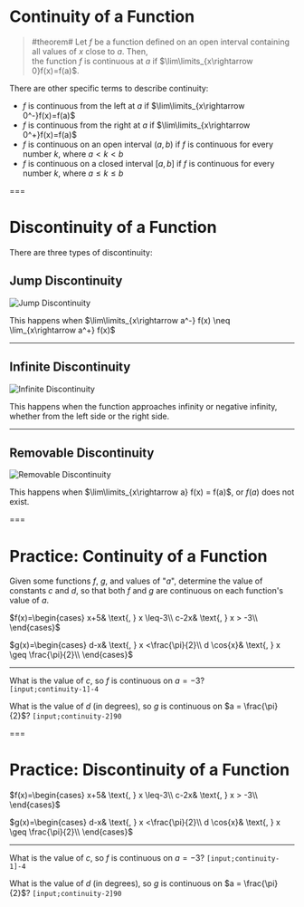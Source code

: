 # Continuity of a Function

> #theorem#
> Let $f$ be a function defined on an open interval containing all values of $x$ close to $a$. Then,  
> the function $f$ is continuous at $a$ if $\lim\limits_{x\rightarrow 0}f(x)=f(a)$.

There are other specific terms to describe continuity:

- $f$ is continuous from the left at $a$ if $\lim\limits_{x\rightarrow 0^-}f(x)=f(a)$
- $f$ is continuous from the right at $a$ if $\lim\limits_{x\rightarrow 0^+}f(x)=f(a)$
- $f$ is continuous on an open interval $(a, b)$ if $f$ is continuous for every number $k$, where $a < k < b$
- $f$ is continuous on a closed interval $[a, b]$ if $f$ is continuous for every number $k$, where $a \le k \le b$

===

# Discontinuity of a Function

There are three types of discontinuity:

## Jump Discontinuity

![Jump Discontinuity](/materials/jump_discontinuity.png "Jump Discontinuity")

This happens when $\lim\limits_{x\rightarrow a^-} f(x) \neq \lim_{x\rightarrow a^+} f(x)$

---

## Infinite Discontinuity

![Infinite Discontinuity](/materials/infinite_discontinuity.png "Infinite Discontinuity")

This happens when the function approaches infinity or negative infinity, whether from the left side or the right side.

---

## Removable Discontinuity

![Removable Discontinuity](/materials/removable_discontinuity.png "Removable Discontinuity")

This happens when $\lim\limits_{x\rightarrow a} f(x) = f(a)$, or $f(a)$ does not exist.

===

# **Practice:** Continuity of a Function

Given some functions $f$, $g$, and values of "$a$", determine the value of constants $c$ and $d$, so that both $f$ and $g$ are continuous on each function's value of $a$.

$f(x)=\begin{cases}
x+5& \text{, } x \leq-3\\ 
c-2x& \text{, } x > -3\\
\end{cases}$

$g(x)=\begin{cases}
d-x& \text{, } x <\frac{\pi}{2}\\ 
d \cos{x}& \text{, } x \geq \frac{\pi}{2}\\
\end{cases}$

---

What is the value of $c$, so $f$ is continuous on $a = -3$?  
`[input;continuity-1]-4`

What is the value of $d$ (in degrees), so $g$ is continuous on $a = \frac{\pi}{2}$?
`[input;continuity-2]90`

===

# **Practice:** Discontinuity of a Function

$f(x)=\begin{cases}
x+5& \text{, } x \leq-3\\ 
c-2x& \text{, } x > -3\\
\end{cases}$

$g(x)=\begin{cases}
d-x& \text{, } x <\frac{\pi}{2}\\ 
d \cos{x}& \text{, } x \geq \frac{\pi}{2}\\
\end{cases}$

---

What is the value of $c$, so $f$ is continuous on $a = -3$?
`[input;continuity-1]-4`

What is the value of $d$ (in degrees), so $g$ is continuous on $a = \frac{\pi}{2}$?
`[input;continuity-2]90`
